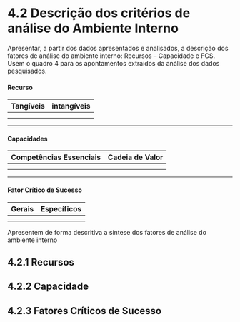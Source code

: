 
# 4.2 Descrição dos critérios de análise do Ambiente Interno 

Apresentar, a partir dos dados apresentados e analisados, a descrição dos fatores de análise do ambiente interno: Recursos – Capacidade e FCS. Usem o quadro 4 para os apontamentos extraídos da análise dos dados pesquisados. 



#### Recurso

| **Tangíveis**                    | **intangíveis**                         |
|----------------------------------|-------------------------------------|
|                                  |                                     |
|                                  |                                     |

---

#### Capacidades

| **Competências Essenciais**      | **Cadeia de Valor**                 |
|----------------------------------|-------------------------------------|
|                                  |                                     |
|                                  |                                     |

---

#### Fator Crítico de Sucesso

| **Gerais**                       | **Específicos**                     |
|----------------------------------|-------------------------------------|
|                                  |                                     |
|                                  |                                     |


Apresentem de forma descritiva a síntese dos fatores de análise do ambiente interno 

## 4.2.1 Recursos
## 4.2.2 Capacidade
## 4.2.3 Fatores Críticos  de Sucesso 
